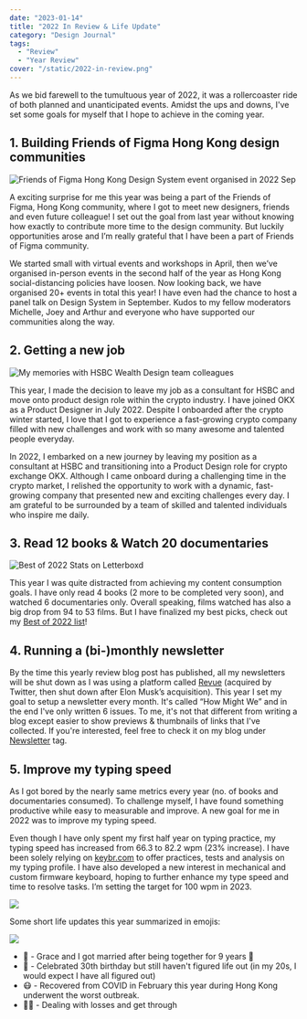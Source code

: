 ```yaml
---
date: "2023-01-14"
title: "2022 In Review & Life Update"
category: "Design Journal"
tags:
  - "Review"
  - "Year Review"
cover: "/static/2022-in-review.png"
---
```


As we bid farewell to the tumultuous year of 2022, it was a rollercoaster ride of both planned and unanticipated events. Amidst the ups and downs, I've set some goals for myself that I hope to achieve in the coming year.

## 1. Building Friends of Figma Hong Kong design communities

![Friends of Figma Hong Kong Design System event organised in 2022 Sep](/static/2022-review-fofhk.jpg)

A exciting surprise for me this year was being a part of the Friends of Figma, Hong Kong community, where I got to meet new designers, friends and even future colleague! I set out the goal from last year without knowing how exactly to contribute more time to the design community. But luckily opportunities arose and I’m really grateful that I have been a part of Friends of Figma community.

We started small with virtual events and workshops in April, then we’ve organised in-person events in the second half of the year as Hong Kong social-distancing policies have loosen. Now looking back, we have organised 20+ events in total this year! I have even had the chance to host a panel talk on Design System in September. Kudos to my fellow moderators Michelle, Joey and Arthur and everyone who have supported our communities along the way.

## 2. Getting a new job

![My memories with HSBC Wealth Design team colleagues](/static/2022-review-hsbc.jpeg)

This year, I made the decision to leave my job as a consultant for HSBC and move onto product design role within the crypto industry. I have joined OKX as a Product Designer in July 2022. Despite I onboarded after the crypto winter started, I love that I got to experience a fast-growing crypto company filled with new challenges and work with so many awesome and talented people everyday.

In 2022, I embarked on a new journey by leaving my position as a consultant at HSBC and transitioning into a Product Design role for crypto exchange OKX. Although I came onboard during a challenging time in the crypto market, I relished the opportunity to work with a dynamic, fast-growing company that presented new and exciting challenges every day. I am grateful to be surrounded by a team of skilled and talented individuals who inspire me daily.

## 3. Read 12 books & Watch 20 documentaries

![Best of 2022 Stats on Letterboxd](/static/best-of-2022-films.png)

This year I was quite distracted from achieving my content consumption goals. I have only read 4 books (2 more to be completed very soon), and watched 6 documentaries only. Overall speaking, films watched has also a big drop from 94 to 53 films. But I have finalized my best picks,  check out my [Best of 2022 list](https://desktopofsamuel.com/best-of-2022#films)!

## 4. Running a (bi-)monthly newsletter

By the time this yearly review blog post has published, all my newsletters will be shut down as I was using a platform called [Revue](https://www.getrevue.co/) (acquired by Twitter, then shut down after Elon Musk’s acquisition). This year I set my goal to setup a newsletter every month. It's called “How Might We” and in the end I've only written 6 issues. To me, it's not that different from writing a blog except easier to show previews & thumbnails of links that I've collected. If you're interested, feel free to check it on my blog under [Newsletter](./tags/newsletter) tag.

## 5. Improve my typing speed

As I got bored by the nearly same metrics every year (no. of books and documentaries consumed). To challenge myself, I have found something productive while easy to measurable and improve. A new goal for me in 2022 was to improve my typing speed.

Even though I have only spent my first half year on typing practice, my typing speed has increased from 66.3 to 82.2 wpm (23% increase). I have been solely relying on [keybr.com](https://www.keybr.com/) to offer practices, tests and analysis on my typing profile. I have also developed a new interest in mechanical and custom firmware keyboard, hoping to further enhance my type speed and time to resolve tasks. I’m setting the target for 100 wpm in 2023.

![](/static/2022-review-keybr.png)

Some short life updates this year summarized in emojis:

![](/static/2022-review-wedding.JPG)

- 💍 - Grace and I got married after being together for 9 years 💖
- 🎂 - Celebrated 30th birthday but still haven't figured life out (in my 20s, I would expect I have all figured out)
- 😷 - Recovered from COVID in February this year during Hong Kong underwent the worst outbreak.
- 👼🏻 - Dealing with losses and get through

